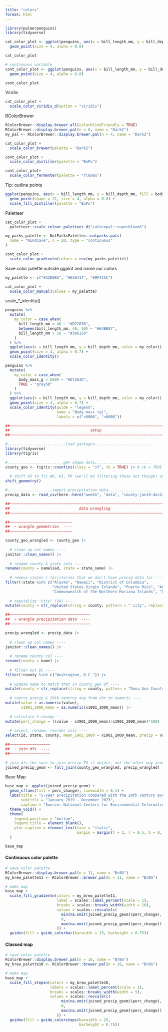 ```yaml
---
title: "colors"
format: html
---
```


```r
library(palmerpenguins)
library(tidyverse)
```

```r
cat_color_plot <- ggplot(penguins, aes(x = bill_length_mm, y = bill_depth_mm, color = species, shape = species)) +
  geom_point(size = 4, alpha = 0.8)

cat_color_plot 
```

```r
# continuous variable
cont_color_plot <- ggplot(penguins, aes(x = bill_length_mm, y = bill_depth_mm, color = body_mass_g)) +
  geom_point(size = 4, alpha = 0.8) 

cont_color_plot 
```

Viridis
```r
cat_color_plot +
  scale_color_viridis_d(option = "viridis")
```

RColorBrewer
```r
RColorBrewer::display.brewer.all(colorblindFriendly = TRUE)
RColorBrewer::display.brewer.pal(n = 6, name = "Dark2")
my_pal <- RColorBrewer::display.brewer.pal(n = 4, name = "Dark2")

cat_color_plot +
  scale_color_brewer(palette = "Dark2")

cont_color_plot +
  scale_color_distiller(palette = "BuPu")

cont_color_plot+
  scale_color_fermenter(palette = "YlGnBu")
```

Tip: outline points
```r
ggplot(penguins, aes(x = bill_length_mm, y = bill_depth_mm, fill = body_mass_g)) +
  geom_point(shape = 21, size = 4, alpha = 0.8) +
  scale_fill_distiller(palette = "BuPu")
```

Paletteer
```r
cat_color_plot +
  paletteer::scale_colour_paletteer_d("calecopal::superbloom3")

my_parks_palette <- NatParksPalettes::natparks.pals(
  name = "WindCave", n = 20, type = "continuous"
)

cont_color_plot +
  scale_color_gradientn(colors = rev(my_parks_palette))
```

Save color palette outside ggplot and name our colors
```r
my_palette <- c("#32DE8A", "#E36414", "#0F4C5C")

cat_color_plot +
  scale_color_manual(values = my_palette)
```

scale_*_identity()
```r
penguins %>% 
  mutate(
    my_color = case_when(
      bill_length_mm < 40 ~ "#D7263D",
      between(bill_length_mm, 40, 50) ~ "#E4BB87",
      bill_length_mm > 50 ~ "#386150"
    )
  ) %>% 
  ggplot(aes(x = bill_length_mm, y = bill_depth_mm, color = my_color)) +
  geom_point(size = 4, alpha = 0.7) +
  scale_color_identity()
```
```r
penguins %>% 
  mutate(
    my_color = case_when(
      body_mass_g > 6000 ~ "#D7263D",
      TRUE ~ "grey50"
    )
  ) %>% 
  ggplot(aes(x = bill_length_mm, y = bill_depth_mm, color = my_color)) +
  geom_point(size = 4, alpha = 0.7) +
  scale_color_identity(guide = "legend",
                       name = "Body mass (g)",
                       labels = c(">6000", "<6000"))
```

```r
##~~~~~~~~~~~~~~~~~~~~~~~~~~~~~~~~~~~~~~~~~~~~~~~~~~~~~~~~~~~~~~~~~~~~~~~~~~~~~~
##                                    setup                                 ----
##~~~~~~~~~~~~~~~~~~~~~~~~~~~~~~~~~~~~~~~~~~~~~~~~~~~~~~~~~~~~~~~~~~~~~~~~~~~~~~

#..........................load packages.........................
library(tidyverse)
library(tigris)

#.........................get shape data.........................
county_geo <- tigris::counties(class = "sf", cb = TRUE) |> # cb = TRUE to use cartographic boundary files
  
  # shift US to fit AK, HI, PR (we'll be filtering these out though) and transform CRS to USA Contiguous Albers Equal Area Conic (ESRI:102003) ----
shift_geometry()

#....................import precipitation data...................
precip_data <- read_csv(here::here("week5", "data", "county-jan19-dec23-precip.csv"), skip = 4)

##~~~~~~~~~~~~~~~~~~~~~~~~~~~~~~~~~~~~~~~~~~~~~~~~~~~~~~~~~~~~~~~~~~~~~~~~~~~~~~
##                               data wrangling                             ----
##~~~~~~~~~~~~~~~~~~~~~~~~~~~~~~~~~~~~~~~~~~~~~~~~~~~~~~~~~~~~~~~~~~~~~~~~~~~~~~

##~~~~~~~~~~~~~~~~~~~~~~~~~~~~
##  ~ wrangle geometries  ----
##~~~~~~~~~~~~~~~~~~~~~~~~~~~~

county_geo_wrangled <- county_geo |>
  
  # clean up col names ----
janitor::clean_names() |>
  
  # rename county & state cols ----
rename(county = namelsad, state = state_name) |>
  
  # remove states / territories that we don't have precip data for ----
filter(!state %in% c("Alaska", "Hawaii", "District of Columbia",
                     "United States Virgin Islands", "Puerto Rico", "American Samoa",
                     "Commonwealth of the Northern Mariana Islands", "Guam")) |>
  
  # capitalize "city" (VA) ----
mutate(county = str_replace(string = county, pattern = " city", replacement = " City"))

##~~~~~~~~~~~~~~~~~~~~~~~~~~~~~~~~~~~~
##  ~ wrangle precipitation data  ----
##~~~~~~~~~~~~~~~~~~~~~~~~~~~~~~~~~~~~

precip_wrangled <- precip_data |>
  
  # clean up col names ----
janitor::clean_names() |>
  
  # rename county col ----
rename(county = name) |>
  
  # filter out DC ----
filter(!county %in% c("Washington, D.C.")) |>
  
  # update name to match that in county_geo df ----
mutate(county = str_replace(string = county, pattern = "Dona Ana County", replacement = "Doña Ana County")) |>
  
  # coerce precip & 20th centruy avg from chr to numeric ----
mutate(value = as.numeric(value),
       x1901_2000_mean = as.numeric(x1901_2000_mean)) |>
  
  # calculate % change ----
mutate(perc_change = ((value - x1901_2000_mean)/x1901_2000_mean)*100) |>
  
  # select, rename, reorder cols ----
select(id, state, county, mean_1901_2000 = x1901_2000_mean, precip = value, perc_change, anomaly_1901_2000_base_period)

##~~~~~~~~~~~~~~~~~~
##  ~ join dfs  ----
##~~~~~~~~~~~~~~~~~~

# join dfs (be sure to join precip TO sf object, not the other way around) -------
joined_precip_geom <- full_join(county_geo_wrangled, precip_wrangled) 
```
Base Map
```r
base_map <- ggplot(joined_precip_geom) +
  geom_sf(aes(fill = perc_change), linewidth = 0.1) +
  labs(title = "5-year precipitation compared with the 20th century average",
       subtitle = "January 2019 - December 2023",
       caption = "Source: National Centers for Environmental Information") +
  theme_void() +
  theme(
    legend.position = "bottom",
    legend.title = element_blank(),
    plot.caption = element_text(face = "italic",
                                margin = margin(t = 2, r = 0.5, b = 0, l = 0, "lines"))
  )

base_map
```

#### Continuous color palette

```r
# save color palette
RColorBrewer::display.brewer.pal(n = 11, name = "BrBG")
my_brew_palette11 <- RColorBrewer::brewer.pal(n = 11, name = "BrBG")

# make map
base_map +
  scale_fill_gradientn(colors = my_brew_palette11, 
                       label = scales::label_percent(scale = 1),
                       breaks = scales::breaks_width(width = 10),
                       values = scales::rescale(c(
                         min(na.omit(joined_precip_geom)$perc_change),
                         0,
                         max(na.omit(joined_precip_geom)$perc_change))
                       )) +
  guides(fill = guide_colorbar(barwidth = 15, barheight = 0.75))
```

#### Classed map

```r
# save color palette
RColorBrewer::display.brewer.pal(n = 10, name = "BrBG")
my_brew_palette10 <- RColorBrewer::brewer.pal(n = 10, name = "BrBG")

# make map
base_map +
  scale_fill_stepsn(colors = my_brew_palette10,
                    labels = scales::label_percent(scale = 1),
                    breaks = scales::breaks_width(width = 5),
                    values = scales::rescale(c(
                         min(na.omit(joined_precip_geom)$perc_change),
                         0,
                         max(na.omit(joined_precip_geom)$perc_change))
                       )) +
  guides(fill = guide_colorsteps(barwidth = 25, 
                                 barheight = 0.75))

```

